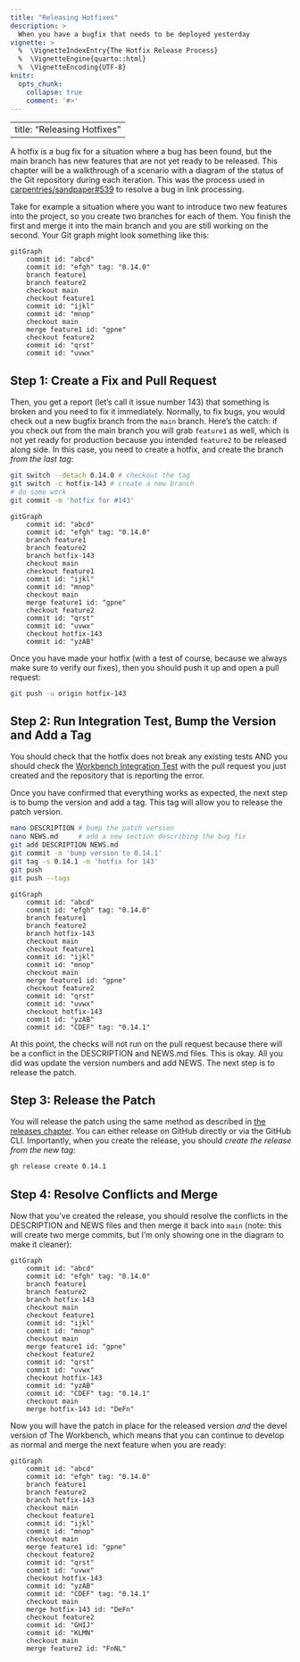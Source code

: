 ```yaml
---
title: "Releasing Hotfixes"
description: >
  When you have a bugfix that needs to be deployed yesterday
vignette: >
  %  \VignetteIndexEntry{The Hotfix Release Process}
  %  \VignetteEngine{quarto::html}
  %  \VignetteEncoding{UTF-8}
knitr:
  opts_chunk: 
    collapse: true
    comment: '#>'
---
```


---
title: "Releasing Hotfixes"
---

A hotfix is a bug fix for a situation where a bug has been found, but the main
branch has new features that are not yet ready to be released. This chapter will
be a walkthrough of a scenario with a diagram of the status of the Git
repository during each iteration. This was the process used in
[carpentries/sandpaper#539](https://github.com/carpentries/sandpaper/pull/539)
to resolve a bug in link processing.

Take for example a situation where you want to introduce two new features into
the project, so you create two branches for each of them. You finish the first
and merge it into the main branch and you are still working on the second. Your
Git graph might look something like this:


```mermaid
gitGraph
    commit id: "abcd"
    commit id: "efgh" tag: "0.14.0"
    branch feature1
    branch feature2
    checkout main
    checkout feature1
    commit id: "ijkl"
    commit id: "mnop"
    checkout main
    merge feature1 id: "gpne"
    checkout feature2
    commit id: "qrst"
    commit id: "uvwx"
```


## Step 1: Create a Fix and Pull Request

Then, you get a report (let's call it issue number 143) that something is broken
and you need to fix it immediately. Normally, to fix bugs, you would check out a
new bugfix branch from the `main` branch. Here's the catch: if you check out
from the main branch you will grab `feature1` as well, which is not yet ready
for production because you intended `feature2` to be released along side. In
this case, you need to create a hotfix, and create the branch _from the last
tag_:

```sh
git switch --detach 0.14.0 # checkout the tag
git switch -c hotfix-143 # create a new branch
# do some work
git commit -m 'hotfix for #143'
```

```mermaid
gitGraph
    commit id: "abcd"
    commit id: "efgh" tag: "0.14.0"
    branch feature1
    branch feature2
    branch hotfix-143
    checkout main
    checkout feature1
    commit id: "ijkl"
    commit id: "mnop"
    checkout main
    merge feature1 id: "gpne"
    checkout feature2
    commit id: "qrst"
    commit id: "uvwx"
    checkout hotfix-143
    commit id: "yzAB"
```


Once you have made your hotfix (with a test of course, because we always make
sure to verify our fixes), then you should push it up and open a pull request:

```sh
git push -u origin hotfix-143
```

## Step 2: Run Integration Test, Bump the Version and Add a Tag

You should check that the hotfix does not break any existing tests AND you
should check the [Workbench Integration
Test](https://github.com/carpentries/workbench-integration-test#readme) with the
pull request you just created and the repository that is reporting the error.

Once you have confirmed that everything works as expected, the next step is to
bump the version and add a tag. This tag will allow you to release the patch
version.

```sh
nano DESCRIPTION # bump the patch version
nano NEWS.md     # add a new section describing the bug fix
git add DESCRIPTION NEWS.md
git commit -m 'bump version to 0.14.1'
git tag -s 0.14.1 -m 'hotfix for 143'
git push
git push --tags
```


```mermaid
gitGraph
    commit id: "abcd"
    commit id: "efgh" tag: "0.14.0"
    branch feature1
    branch feature2
    branch hotfix-143
    checkout main
    checkout feature1
    commit id: "ijkl"
    commit id: "mnop"
    checkout main
    merge feature1 id: "gpne"
    checkout feature2
    commit id: "qrst"
    commit id: "uvwx"
    checkout hotfix-143
    commit id: "yzAB"
    commit id: "CDEF" tag: "0.14.1"
```

At this point, the checks will not run on the pull request because there will be
a conflict in the DESCRIPTION and NEWS.md files. This is okay. All you did was
update the version numbers and add NEWS. The next step is to release the patch.

## Step 3: Release the Patch

You will release the patch using the same method as described in [the releases
chapter](releases). You can either release on GitHub directly or via the GitHub
CLI. Importantly, when you create the release, you should _create the release
from the new tag_:

```sh
gh release create 0.14.1
```

## Step 4: Resolve Conflicts and Merge

Now that you've created the release, you should resolve the conflicts in the
DESCRIPTION and NEWS files and then merge it back into `main` (note: this will
create two merge commits, but I'm only showing one in the diagram to make it
cleaner):

```mermaid
gitGraph
    commit id: "abcd"
    commit id: "efgh" tag: "0.14.0"
    branch feature1
    branch feature2
    branch hotfix-143
    checkout main
    checkout feature1
    commit id: "ijkl"
    commit id: "mnop"
    checkout main
    merge feature1 id: "gpne"
    checkout feature2
    commit id: "qrst"
    commit id: "uvwx"
    checkout hotfix-143
    commit id: "yzAB"
    commit id: "CDEF" tag: "0.14.1"
    checkout main
    merge hotfix-143 id: "DeFn"
```


Now you will have the patch in place for the released version _and_ the devel
version of The Workbench, which means that you can continue to develop as
normal and merge the next feature when you are ready:

```mermaid
gitGraph
    commit id: "abcd"
    commit id: "efgh" tag: "0.14.0"
    branch feature1
    branch feature2
    branch hotfix-143
    checkout main
    checkout feature1
    commit id: "ijkl"
    commit id: "mnop"
    checkout main
    merge feature1 id: "gpne"
    checkout feature2
    commit id: "qrst"
    commit id: "uvwx"
    checkout hotfix-143
    commit id: "yzAB"
    commit id: "CDEF" tag: "0.14.1"
    checkout main
    merge hotfix-143 id: "DeFn"
    checkout feature2
    commit id: "GHIJ"
    commit id: "KLMN"
    checkout main
    merge feature2 id: "FnNL"
```
